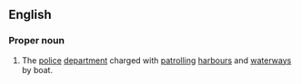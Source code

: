 {{wikipedia}}
==English==
===Proper noun===
# The [[police]] [[department]] charged with [[patrol]]ling [[harbour]]s and [[waterway]]s by boat.